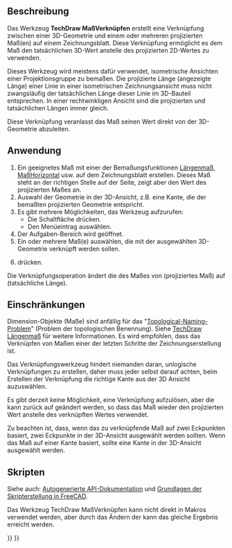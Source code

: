 <languages/>

{{Docnav/de
|
|
|[[TechDraw_Workbench/de|TechDraw]]
|IconL=
|IconR=
|IconC=Workbench_TechDraw.svg
}}

{{VeryImportantMessage|Dieses Werkzeug ist veraltet und wird in Versionen ab 1.1 nicht mehr enthalten sein.<br>Stattdessen sollte das Werkzeug [[TechDraw_DimensionRepair/de|TechDraw Maßreparatur]] eingesetzt werden, um sowohl 2D- als auch 3D-Referenzen zu ändern.}}

{{GuiCommand/de
|Name=TechDraw Dimension Link
|Name/de=TechDraw MaßVerknüpfen
|MenuLocation=TechDraw → Maßeinträge → Maß mit 3D-Geometrie verknüpfen
|Workbenches=[[TechDraw_Workbench/de|TechDraw]]
|SeeAlso=[[TechDraw_View/de|TechDraw Ansicht]], [[TechDraw_ProjectionGroup/de|TechDraw Ansichtengruppe]]
}}

<span id="Description"></span>
==Beschreibung==

Das Werkzeug '''TechDraw MaßVerknüpfen''' erstellt eine Verknüpfung zwischen einer 3D-Geometrie und einem oder mehreren projizierten Maß(en) auf einem Zeichnungsblatt. Diese Verknüpfung ermöglicht es dem Maß den tatsächlichen 3D-Wert anstelle des projizierten 2D-Wertes zu verwenden.

Dieses Werkzeug wird meistens dafür verwendet, isometrische Ansichten einer Projektionsgruppe zu bemaßen. Die projizierte Länge (angezeigte Länge) einer Linie in einer isometrischen Zeichnungsansicht muss nicht zwangsläufig der tatsächlichen Länge dieser Linie im 3D-Bauteil entsprechen. In einer rechtwinkligen Ansicht sind die projizierten und tatsächlichen Längen immer gleich.

Diese Verknüpfung veranlasst das Maß seinen Wert direkt von der 3D-Geometrie abzuleiten.

<span id="Usage"></span>
==Anwendung==

# Ein geeignetes Maß mit einer der Bemaßungsfunktionen [[TechDraw_LengthDimension/de|Längenmaß]], [[TechDraw_HorizontalDimension/de|MaßHorizontal]] usw. auf dem Zeichnungsblatt erstellen. Dieses Maß steht an der richtigen Stelle auf der Seite, zeigt aber den Wert des projizierten Maßes an.
# Auswahl der Geometrie in der 3D-Ansicht, z.B. eine Kante, die der bemaßten projizierten Geometrie entspricht.
# Es gibt mehrere Möglichkeiten, das Werkzeug aufzurufen:
#* Die Schaltfläche {{Button|[[Image:TechDraw_LinkDimension.svg|16px]] [[TechDraw_LinkDimension/de|Maß mit 3D-Geometrie verknüpfen]]}} drücken.
#* Den Menüeintrag {{MenuCommand|TechDraw → Maßeinträge  → [[Image:TechDraw_LinkDimension.svg|16px]] Maß mit 3D-Geometrie verknüpfen}} auswählen.
# Der Aufgaben-Bereich wird geöffnet.
# Ein oder mehrere Maß(e) auswählen, die mit der ausgewählten 3D-Geometrie verknüpft werden sollen.
# {{Button|OK}} drücken.

Die Verknüpfungsoperation ändert die {{PropertyData/de|MeasureType}} des Maßes von {{incode|Projected}} (projiziertes Maß) auf {{incode|True}} (tatsächliche Länge).

<span id="Limitations"></span>
==Einschränkungen==

Dimension-Objekte (Maße) sind anfällig für das "[[topological_naming_problem/de|Topological-Naming-Problem]]" (Problem der topologischen Benennung). Siehe [[TechDraw_LengthDimension/de|TechDraw Längenmaß]] für weitere Informationen. Es wird empfohlen, dass das Verknüpfen von Maßen einer der letzten Schritte der Zeichnungserstellung ist.

Das Verknüpfungswerkzeug hindert niemanden daran, unlogische Verknüpfungen zu erstellen, daher muss jeder selbst darauf achten, beim Erstellen der Verknüpfung die richtige Kante aus der 3D Ansicht auzuswählen.

Es gibt derzeit keine Möglichkeit, eine Verknüpfung aufzulösen, aber die {{PropertyData/de|MeasureType}} kann zurück auf {{incode|Projected}} geändert werden, so dass das Maß wieder den projizierten Wert anstelle des verknüpften Wertes verwendet.

Zu beachten ist, dass, wenn das zu verknüpfende Maß auf zwei Eckpunkten basiert, zwei Eckpunkte in der 3D-Ansicht ausgewählt werden sollten. Wenn das Maß auf einer Kante basiert, sollte eine Kante in der 3D-Ansicht ausgewählt werden.

<span id="Scripting"></span>
==Skripten==

Siehe auch: [https://freecad.github.io/SourceDoc/ Autogenerierte API-Dokumentation] und [[FreeCAD_Scripting_Basics/de|Grundlagen der Skripterstellung in FreeCAD]].

Das Werkzeug TechDraw MaßVerknüpfen kann nicht direkt in Makros verwendet werden, aber durch das Ändern der {{PropertyData/de|References 3D}} kann das gleiche Ergebnis erreicht werden.


{{Docnav/de
|
|
|[[TechDraw_Workbench/de|TechDraw]]
|IconL=
|IconR=
|IconC=Workbench_TechDraw.svg
}}

{{TechDraw_Tools_navi{{#translation:}}}}
{{Userdocnavi{{#translation:}}}}